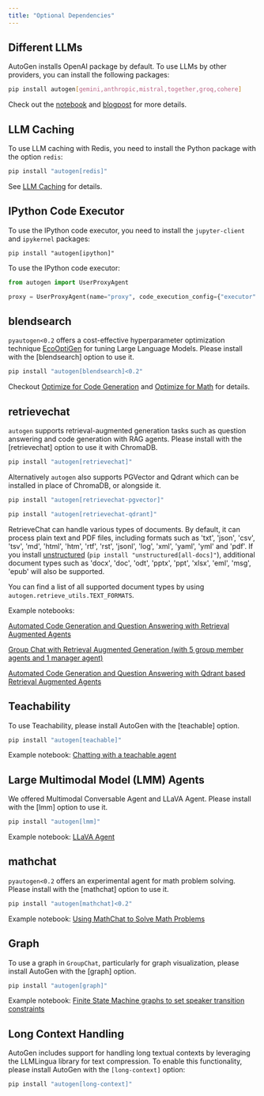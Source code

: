 ```yaml
---
title: "Optional Dependencies"
---
```

## Different LLMs

AutoGen installs OpenAI package by default. To use LLMs by other providers, you can install the following packages:

```bash
pip install autogen[gemini,anthropic,mistral,together,groq,cohere]
```

Check out the [notebook](/docs/notebooks/autogen_uniformed_api_calling) and
[blogpost](/blog/2024/06/24/AltModels-Classes) for more details.

## LLM Caching

To use LLM caching with Redis, you need to install the Python package with
the option `redis`:

```bash
pip install "autogen[redis]"
```

See [LLM Caching](/docs/topics/llm-caching) for details.

## IPython Code Executor

To use the IPython code executor, you need to install the `jupyter-client`
and `ipykernel` packages:

```
pip install "autogen[ipython]"
```

To use the IPython code executor:

```python
from autogen import UserProxyAgent

proxy = UserProxyAgent(name="proxy", code_execution_config={"executor": "ipython-embedded"})
```

## blendsearch

`pyautogen<0.2` offers a cost-effective hyperparameter optimization technique [EcoOptiGen](https://arxiv.org/abs/2303.04673) for tuning Large Language Models. Please install with the [blendsearch] option to use it.

```bash
pip install "autogen[blendsearch]<0.2"
```

Checkout [Optimize for Code Generation](https://github.com/ag2ai/ag2/blob/main/notebook/oai_completion.ipynb) and [Optimize for Math](https://github.com/ag2ai/ag2/blob/main/notebook/oai_chatgpt_gpt4.ipynb) for details.

## retrievechat

`autogen` supports retrieval-augmented generation tasks such as question answering and code generation with RAG agents. Please install with the [retrievechat] option to use it with ChromaDB.

```bash
pip install "autogen[retrievechat]"
```

Alternatively `autogen` also supports PGVector and Qdrant which can be installed in place of ChromaDB, or alongside it.

```bash
pip install "autogen[retrievechat-pgvector]"
```

```bash
pip install "autogen[retrievechat-qdrant]"
```

RetrieveChat can handle various types of documents. By default, it can process
plain text and PDF files, including formats such as 'txt', 'json', 'csv', 'tsv',
'md', 'html', 'htm', 'rtf', 'rst', 'jsonl', 'log', 'xml', 'yaml', 'yml' and 'pdf'.
If you install [unstructured](https://unstructured-io.github.io/unstructured/installation/full_installation.html)
(`pip install "unstructured[all-docs]"`), additional document types such as 'docx',
'doc', 'odt', 'pptx', 'ppt', 'xlsx', 'eml', 'msg', 'epub' will also be supported.

You can find a list of all supported document types by using `autogen.retrieve_utils.TEXT_FORMATS`.

Example notebooks:

[Automated Code Generation and Question Answering with Retrieval Augmented Agents](https://github.com/ag2ai/ag2/blob/main/notebook/agentchat_RetrieveChat.ipynb)

[Group Chat with Retrieval Augmented Generation (with 5 group member agents and 1 manager agent)](https://github.com/ag2ai/ag2/blob/main/notebook/agentchat_groupchat_RAG.ipynb)

[Automated Code Generation and Question Answering with Qdrant based Retrieval Augmented Agents](https://github.com/ag2ai/ag2/blob/main/notebook/agentchat_RetrieveChat_qdrant.ipynb)

## Teachability

To use Teachability, please install AutoGen with the [teachable] option.

```bash
pip install "autogen[teachable]"
```

Example notebook: [Chatting with a teachable agent](/docs/notebooks/agentchat_teachability)

## Large Multimodal Model (LMM) Agents

We offered Multimodal Conversable Agent and LLaVA Agent. Please install with the [lmm] option to use it.

```bash
pip install "autogen[lmm]"
```

Example notebook: [LLaVA Agent](/docs/notebooks/agentchat_lmm_llava)

## mathchat

`pyautogen<0.2` offers an experimental agent for math problem solving. Please install with the [mathchat] option to use it.

```bash
pip install "autogen[mathchat]<0.2"
```

Example notebook: [Using MathChat to Solve Math Problems](https://github.com/ag2ai/ag2/blob/main/notebook/agentchat_MathChat.ipynb)

## Graph

To use a graph in `GroupChat`, particularly for graph visualization, please install AutoGen with the [graph] option.

```bash
pip install "autogen[graph]"
```

Example notebook: [Finite State Machine graphs to set speaker transition constraints](/docs/notebooks/agentchat_groupchat_finite_state_machine)

## Long Context Handling

AutoGen includes support for handling long textual contexts by leveraging the LLMLingua library for text compression. To enable this functionality, please install AutoGen with the `[long-context]` option:

```bash
pip install "autogen[long-context]"
```
